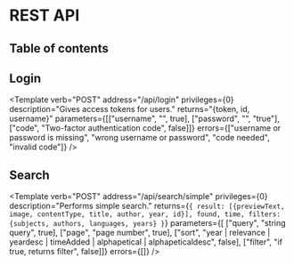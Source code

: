 
# REST API

## Table of contents
<TableOfContents />

## Login
<Template verb="POST" address="/api/login" privileges={0}
    description="Gives access tokens for users."
    returns="{token, id, username}"
    parameters={[["username", "", true], ["password", "", "true"], ["code", "Two-factor authentication code", false]]}
    errors={["username or password is missing", "wrong username or password", "code needed", "invalid code"]} />

## Search
<Template verb="POST" address="/api/search/simple" privileges={0}
    description="Performs simple search."
    returns={`{
    result: [{previewText, image, contentType, title, author, year, id}],
    found,
    time,
    filters: {subjects, authors, languages, years}
}`}
    parameters={[
        ["query", "string query", true],
        ["page", "page number", true],
        ["sort", "year | relevance | yeardesc | timeAdded | alphapetical | alphapeticaldesc", false],
        ["filter", "if true, returns filter", false]]}
    errors={[]} />

<Template verb="POST" address="/api/search/advanced" privileges={0}
    description="Works the same like the previous but parameter query will be presented on the next page of documentation."
    parameters={[]}
    errors={[]}
    />


## Records
<Template verb="GET" address="/api/record/:id" privileges={0}
    description="Gets the record."
    returns="The record"
    parameters={[]}
    errors={[]} />

<Template verb="POST" address="/api/record" privileges={2}
    description="Creates a record with given marc21 data."
    returns="The saved record"
    parameters={[["type", "must be 'marc21'", true], ["data", "marc21 data (JSON)", true]]}
    errors={["type or data is missing", "invalid marc21 data"]} />

<Template verb="PUT" address="/api/record/:id" privileges={2}
    description="Updates the record with given marc21 data."
    returns="The updated record"
    parameters={[["type", "must be 'marc21'", true], ["data", "marc21 data (JSON)", true]]}
    errors={["type or data is missing", "invalid marc21 data"]} />

<Template verb="DELETE" address="/api/record/:id" privileges={2}
    description="Removes the record."
    parameters={[]}
    errors={[]} />

<Template verb="POST" address="/api/record/:id/review" privileges={1}
    description="Creates a review for the record."
    returns="The review"
    parameters={[["review", "string", true], ["score", "1-6", ], ["public", "", true]]}
    errors={["score or review or public is missing", "user has already reviewed this record", "record not found"]} />

<Template verb="DELETE" address="/api/record/:id/review/:reviewId" privileges={2}
    description="Removes the review."
    parameters={[]}
    errors={[]} />


## Items
<Template verb="POST" address="/api/item" privileges={2}
    description="Creates a new item"
    return="The new item"
    parameters={[
        ["barcode", "", true],
        ["record", "record id", true],
        ["location", "location id", true],
        ["loantype", "loantype id", true],
        ["state", "not in use | loaned | not loaned | pick-up | being carried | broken | placed a hold | other", true],
        ["shelfLocation", "string", true]
    ]}
    errors={["barcode or record or location or loantype or state or shelfLocation is missing"]} />

<Template verb="PUT" address="/api/item/:id" privileges={2}
    description="Updates the item."
    return="The updated item"
    parameters={[
        ["record", "record id", true],
        ["location", "location id", true],
        ["loantype", "loantype id", true],
        ["state", "not in use | loaned | not loaned | broken | placed a hold | other", true],
        ["note", "string", true],
        ["shelfLocation", "string", true]
    ]}
    errors={["location or loantype or state or note or shelfLocation is missing"]} />

<Template verb="DELETE" address="/api/item/:id" privileges={2}
    description="Removes the item."
    parameters={[]}
    errors={[]} />

<Template verb="POST" address="/api/item/search" privileges={2}
    description="Searches items with barcode"
    returns="Item that has the given barcode"
    parameters={[["barcode", "", true]]}
    errors={["barcode is missing"]} />

## Loantypes
<Template verb="GET" address="/api/loantype" privileges={0}
    description="Gets all the loantypes."
    returns="List of loantypes"
    parameters={[]}
    errors={[]} />

<Template verb="POST" address="/api/loantype" privileges={2}
    description="Creates a new loantype."
    returns="The new loantype"
    parameters={[
        ["name", "string", true],
        ["canBePlacedAHold", "boolean", true],
        ["canBeLoanes", "boolean", true],
        ["renewTimes", "number", true],
        ["loanTime", "number", true],
    ]}
    errors={["name or canBePlacedAHold or canBeLoaned or renewTimes or loanTime is missing"]} />

<Template verb="PUT" address="/api/loantype/:id" privileges={2}
    description="Updates the loantype."
    returns="The updated loantype"
    parameters={[
        ["name", "string", true],
        ["canBePlacedAHold", "boolean", true],
        ["canBeLoanes", "boolean", true],
        ["renewTimes", "number", true],
        ["loanTime", "number", true],
    ]}
    errors={["name or canBePlacedAHold or canBeLoaned or renewTimes or loanTime is missing"]} />

<Template verb="DELETE" address="/api/loantype/:id" privileges={2}
    description="Removes the loantype."
    parameters={[]}
    errors={["there are items that using this loantype"]} />

## Notes
<Template verb="GET" address="/api/note" privileges={2}
    description="Gets all the notes."
    returns="List of notes"
    parameters={[]}
    errors={[]} />

<Template verb="GET" address="/api/note/last" privileges={0}
    description="Gets five latest notes."
    returns="List of notes"
    parameters={[]}
    errors={[]} />

<Template verb="POST" address="/api/note/" privileges={2}
    description="Creates a new note."
    returns="The new note"
    parameters={[["title", "", true], ["content", "", true]]}
    errors={["title or content missing"]} />

<Template verb="PUT" address="/api/note/:id" privileges={2}
    description="Updates the note."
    returns="The updated note"
    parameters={[["title", "", true], ["content", "", true]]}
    errors={["title or content missing"]} />

<Template verb="DELETE" address="/api/note/:id" privileges={2}
    description="Deletes the note."
    parameters={[]}
    errors={[]} /> 

## Locations
<Template verb="GET" address="/api/location" privileges={0}
    description="Gets all the locations."
    returns="List of locations"
    parameters={[]}
    errors={[]} />

<Template verb="POST" address="/api/location" privileges={2}
    description="Creates a new location."
    returns="The new location"
    parameters={[["name", "", true]]}
    errors={["name is missing"]} />

<Template verb="PUT" address="/api/location/:id" privileges={2}
    description="Updates the location."
    returns="The updated location"
    parameters={[["name", "", true]]}
    errors={["name is missing"]} />

<Template verb="DELETE" address="/api/location/:id" privileges={2}
    description="Deletes the location."
    parameters={[]}
    errors={["there are items using this location"]} /> 

## Users (rest)
<Template verb="GET" address="/api/user/:id" privileges={2}
    description="Gets the user."
    returns="The user"
    parameters={[]}
    errors={[]} /> 

<Template verb="POST" address="/api/user" privileges={2}
    description="Creates a new user."
    returns="The created user"
    parameters={[["name", "string", true], ["username", "string", true], ["password", "at least 10 characters, string", true], ["barcode", "string", true]]}
    errors={["name or username or staff or password or barcode is missing", "name or username or password or barcode is missing"]} /> 

<Template verb="PUT" address="/api/user/:id" privileges={2}
    description="Updates the user."
    returns="The Updated user."
    parameters={[["name", "string", false], ["username", "string", false], ["password", "at least 10 characters, string", false], ["barcode", "string", false]]}
    errors={["password too short"]} /> 

<Template verb="DELETE" address="/api/user/:id" privileges={2}
    description="Deletes the user."
    parameters={[]}
    errors={["user have active loans"]} />

<Template verb="POST" address="/api/user/search" privileges={2}
    description="Searches users with name or barcode."
    returns="One user that matches"
    parameters={[["barcode", "", false], ["name", "", false]]}
    errors={["barcode and name missing"]} />

## Shelves
<Template verb="POST" address="/api/shelf" privileges={1}
    description="Creates a new shelf."
    returns="Saved shelf"
    parameters={[["name", "", true], ["description", "", true], ["public", "", true]]}
    errors={["name or public is missing"]} />

<Template verb="GET" address="/api/shelf/:id" privileges={0}
    description="Gets the shelf."
    parameters={[]}
    errors={[]} />

<Template verb="PUT" address="/api/shelf/:id" privileges={3}
    description="Updates the shelf title, description or publicity."
    returns="Updated shelf"
    parameters={[["name", "", false], ["description", "", false], ["public", "", false]]}
    errors={[]} />

<Template verb="DELETE" address="/api/shelf/:id" privileges={3}
    description="Removes the shelf."
    parameters={[]}
    errors={[]} />

<Template verb="POST" address="/api/shelf/:id/shelve" privileges={4}
    description="Adds a record to the shelf."
    returns="{record: { id, title }, note}"
    parameters={[["record", "record id", true], ["note", "", false]]}
    errors={["record is missing", "record has already been added to this shelf", "record does not exist"]} />

<Template verb="DELETE" address="/api/shelf/:id/shelve" privileges={4}
    description="Removed a record from the shelf."
    parameters={[["record", "record id", true]]}
    errors={["record is missing"]} />

<Template verb="PUT" address="/api/shelf/:id/shelve" privileges={4}
    description="Updated the note attatched to a record in the shelf."
    parameters={[["record", "record id", true], ["note", "note", true]]}
    errors={["record or note is missing"]} />

<Template verb="POST" address="/api/shelf/:id/share" privileges={3}
    description="Shares the shelf with someone."
    returns="{id, username, name}"
    parameters={[["username", "", true]]}
    errors={["username is missing", "user does not exist", "already shared with this user", "cannot share with the author"]} />

<Template verb="DELETE" address="/api/shelf/:id/share" privileges={3}
    description="Unshares the shelf with someone."
    parameters={[["username", "", true]]}
    errors={["username is missing", "user not found"]} />

## Users (me)
<Template verb="GET" address="/api/user/me" privileges={1}
    description="Gets loans and information of the logged-in user"
    returns="User's loans and information"
    parameters={[]}
    errors={[]} />

<Template verb="GET" address="/api/user/me/loanhistory" privileges={1}
    description="Gets the loan hisotry of logged in user"
    returns="User's loan history"
    parameters={[]}
    errors={[]} />

<Template verb="PUT" address="/api/user/me" privileges={1}
    description="Updates information of the logged-in user"
    returns="Loans and updated user information"
    parameters={[
        ["oldPAssword", "the current password of the user", true],
        ["name", "the new name of the user", false],
        ["password", "the new password of the user", false],
        ["tfa", "is two-factor authentication enabled (true | false)", false]
    ]}
    errors={["name and password and tfa are missing", "oldPassword is missing", "wrong oldPassword", "tfa must be true or false", "password too short"]} />

## Statistics
<Template verb="POST" address="/api/statistics/total" privileges={2}
    description="Returns total count of users, records and items."
    returns="{records, users, items}"
    parameters={[]}
    errors={[]} />

<Template verb="POST" address="/api/statistics/totalLoans" privileges={2}
    description="Returns total loan and item counts of all locations."
    returns="[[0:name, 1:totalLoans, 2:itemCount]]"
    parameters={[]}
    errors={[]} />

<Template verb="POST" address="/api/statistics/notLoanedSince" privileges={2}
    description="Returns items nobody has loaned since the given date."
    returns="[[0:item barcode, 1:record title, 2:record author]]"
    parameters={[["location", "location id", true], ["date", "", true]]}
    errors={["location or date is missing"]} />

## Circulation
<Template verb="POST" address="/api/circulation/loan" privileges={2}
    description="Loans the given item to the given user."
    returns="Updated user and update item document"
    parameters={[["user", "user id", true], ["item", "item id", "true"]]}
    errors={["user or item is missing", "user does not exist", "item does not exist", "item cannot be loaned because of loantype", "item has already been loaned", "user has already loaned this item"]} />

<Template verb="POST" address="/api/circulation/return" privileges={2}
    description="Returns the given item."
    parameters={[["item", "item id", "true"]]}
    errors={["item is missing", "item does not exist", "item has not been loaned"]} />

<Template verb="POST" address="/api/circulation/renew" privileges={1}
    description="Renews the loan of the given item."
    returns="{id: itemId, dueDate}"
    parameters={[["item", "item id", "true"]]}
    errors={["renewTimes exeeded", "you cannot renew this loan"]} />

<Template verb="POST" address="/api/circulation/hold" privileges={1}
    description="Places a hold for the given record"
    returns="{record:{}, queue:number, location:{}}"
    parameters={[["record", "The record", true], ["location", "The pick-up location", true]]}
    errors={["record or location is missing", "record does not exist", "current user has already placed a hold for this item", "Invalid location", "there are not items attached to this record", "loantype denies placing a hold for any items of this record"]} />

<Template verb="DELETE" address="/api/circulation/hold" privileges={1}
    description="Removes the hold of the given record"
    parameters={[["record", "The record", true]]}
    errors={["record is missing", "record does not exist", "Hold can not be removed anymore"]} />

<Template verb="PUT" address="/api/circulation/hold" privileges={2}
    description="Reserves specific item for first hold placer"
    returns="item with updated stateHoldFor and stateFirstHoldLocation"
    parameters={[["item", "", true], ["location", "The current location of staff member", true]]}
    errors={["item or location is missing", "current location is not the pick-up location if the item", "item does not have state 'placed a hold' or 'being carried'"]} />

<Template verb="PATCH" address="/api/circulation/hold" privileges={2}
    description="Gets items (with holds) of current location"
    returns="List of items"
    parameters={[["location", "", true]]}
    errors={["location is missing"]} />
